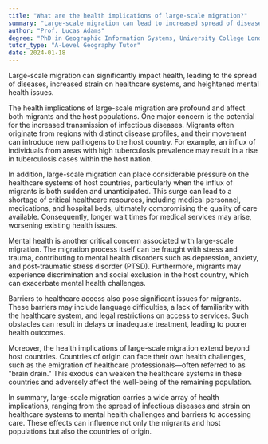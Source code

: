 ```yaml
---
title: "What are the health implications of large-scale migration?"
summary: "Large-scale migration can lead to increased spread of diseases, strain on healthcare systems, and mental health issues."
author: "Prof. Lucas Adams"
degree: "PhD in Geographic Information Systems, University College London"
tutor_type: "A-Level Geography Tutor"
date: 2024-01-18
---
```


Large-scale migration can significantly impact health, leading to the spread of diseases, increased strain on healthcare systems, and heightened mental health issues.

The health implications of large-scale migration are profound and affect both migrants and the host populations. One major concern is the potential for the increased transmission of infectious diseases. Migrants often originate from regions with distinct disease profiles, and their movement can introduce new pathogens to the host country. For example, an influx of individuals from areas with high tuberculosis prevalence may result in a rise in tuberculosis cases within the host nation.

In addition, large-scale migration can place considerable pressure on the healthcare systems of host countries, particularly when the influx of migrants is both sudden and unanticipated. This surge can lead to a shortage of critical healthcare resources, including medical personnel, medications, and hospital beds, ultimately compromising the quality of care available. Consequently, longer wait times for medical services may arise, worsening existing health issues.

Mental health is another critical concern associated with large-scale migration. The migration process itself can be fraught with stress and trauma, contributing to mental health disorders such as depression, anxiety, and post-traumatic stress disorder (PTSD). Furthermore, migrants may experience discrimination and social exclusion in the host country, which can exacerbate mental health challenges.

Barriers to healthcare access also pose significant issues for migrants. These barriers may include language difficulties, a lack of familiarity with the healthcare system, and legal restrictions on access to services. Such obstacles can result in delays or inadequate treatment, leading to poorer health outcomes.

Moreover, the health implications of large-scale migration extend beyond host countries. Countries of origin can face their own health challenges, such as the emigration of healthcare professionals—often referred to as "brain drain." This exodus can weaken the healthcare systems in these countries and adversely affect the well-being of the remaining population.

In summary, large-scale migration carries a wide array of health implications, ranging from the spread of infectious diseases and strain on healthcare systems to mental health challenges and barriers to accessing care. These effects can influence not only the migrants and host populations but also the countries of origin.
    
